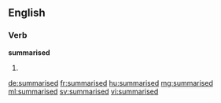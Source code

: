 ==English==

===Verb===
'''summarised'''

# {{en-past of|summarise}}

[[de:summarised]]
[[fr:summarised]]
[[hu:summarised]]
[[mg:summarised]]
[[ml:summarised]]
[[sv:summarised]]
[[vi:summarised]]